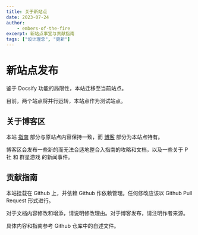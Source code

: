 ```yaml
---
title: 关于新站点
date: 2023-07-24
author:
    - embers-of-the-fire
excerpt: 新站点事宜与贡献指南
tags: ["设计理念", "更新"]
---
```


# 新站点发布

鉴于 Docsify 功能的局限性，本站迁移至当前站点。

目前，两个站点将并行运转，本站点作为测试站点。

## 关于博客区

本站 [指南](/guides/) 部分与原站点内容保持一致，而 [博客](/blog) 部分为本站点特有。

博客区会发布一些新的而无法合适地整合入指南的攻略和文档，以及一些关于 P 社 和 群星游戏 的新闻事件。

## 贡献指南

本站挂载在 Github 上，并依赖 Github 作依赖管理。任何修改应该以 Github Pull Request 形式进行。

对于文档内容修改和增添，请说明修改理由。对于博客发布，请注明作者来源。

具体内容和指南参考 Github 仓库中的自述文件。
